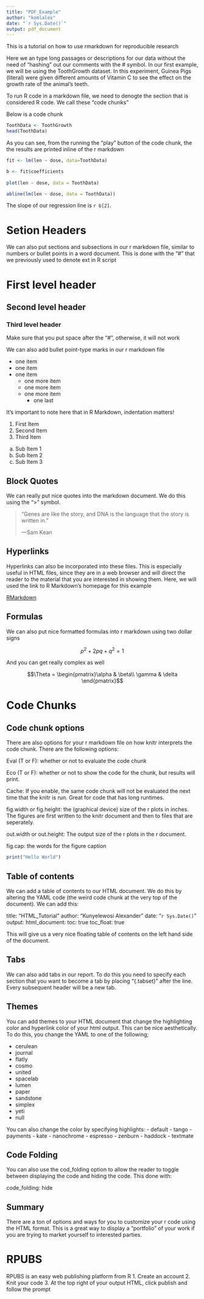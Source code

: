---
title: "PDF_Example"
author: "komlalex"
date: "`r Sys.Date()`"
output: pdf_document
---

This is a tutorial on how to use rmarkdown for reproducible research

Here we an type long passages or descriptions for our data without the need of "hashing" out our comments with the # symbol. In our first example, we will be using the ToothGrowth dataset. In this experiment, Guinea Pigs (literal) were given different amounts of Vitamin C to see the effect on the growth rate of the animal's teeth.

To run R code in a markdown file, we need to denogte the section that is considered R code. We call these "code chunks"

Below is a code chunk

```{r}
ToothData <- ToothGrowth
head(ToothData)
```

As you can see, from the running the "play" button of the code chunk, the the results are printed inline of the r markdown

```{r, fig.cap="Figure 1: The tooth growth of Guinea Pigs agaist vitamin dose"  }
fit <- lm(len ~ dose, data=ToothData)

b <- fit$coefficients
 
plot(len ~ dose, data = ToothData)

abline(lm(len ~ dose, data = ToothData))
```

The slope of our regression line is `r b[2]`.

# Setion Headers

We can also put sections and subsections in our r markdown file, similar to numbers or bullet points in a word document. This is done with the "#" that we previously used to denote ext in R script

# First level header
## Second level header
### Third level header

Make sure that you put space after the "#", otherwise, it will not work

We can also add bullet point-type marks in our r markdown file

- one item
- one item
- one item
  - one more item
  - one more item
  - one more item
    - one last

It's important to note here that in R Markdown, indentation matters!

1. First Item
2. Second Item
3. Third Item
  a. Sub Item 1
  b. Sub Item 2
  c. Sub Item 3

## Block Quotes

We can really put nice quotes into the markdown document. We do this using the ">" symbol.

> "Genes are like the story, and DNA is the language that the story is written in."
>
> ---Sam Kean
 
## Hyperlinks

Hyperlinks can also be incorporated into these files. This is especially useful in HTML files, since they are in a web browser and will direct the reader to the material that you are interested in showing them. Here, we will used the link to R Markdown's homepage for this example

[RMarkdown](http://rmarkdown.rstudio.com/)

## Formulas

We can also put nice formatted formulas into r markdown using two dollar signs

$$p^2 + 2pq + q^2 = 1$$

And you can get really complex as well

$$\Theta = \begin{pmatrix}\alpha & \beta\\
\gamma & \delta
\end{pmatrix}$$

# Code Chunks {.tabset}
## Code chunk options 
There are also options for your r markdown file on how knitr interprets the code chunk. There are the following options:

Eval (T or F): whether or not to evaluate the code chunk

Eco (T or F): whether or not to show the code for the chunk, but results will print.

Cache: If you enable, the same code chunk will not be evaluated the next time that the knitr is run. Great for code that has long runtimes.

fig.width or fig.height: the (graphical device) size of the r plots in inches. The figures are first written to the knitr document and then to files that are seperately. 

out.width or out.height: The output size of the r plots in the r document.

fig.cap: the words for the figure caption

```{r echo=F, eval=F }
print("Hello World")
```

## Table of contents

We can add a table of contents to our HTML document. We do this by altering the YAML code (the weird code chunk at the very top of the document). We can add this:

title: "HTML_Tutorial"
author: "Kunyelewosi Alexander"
date: "`r Sys.Date()`"
output:
  html_document:
    toc: true
    toc_float: true
  
This will give us a very nice floating table of contents on the left hand side of the document.

## Tabs

We can also add tabs in our report. To do this you need to specify each section that you want to become a tab by placing "{.tabset}" after the line. Every subsequent header will be a new tab.

## Themes

You can add themes to your HTML document that change the highlighting  color and hyperlink color of your html output. This can be nice aesthetically. To do this, you change the YAML to one of the following;

- cerulean
- journal 
- flatly
- cosmo
- united
- spacelab
- lumen
- paper
- sandstone
- simplex
- yeti
- null

You can also change the color by specifying highlights:
- default
- tango
- payments
- kate 
- nanochrome
- espresso
- zenburn
- haddock
- textmate

## Code Folding

You can also use the cod_folding option to allow  the reader to toggle between displaying the code and hiding the code. This done with:

code_folding: hide

## Summary

There are a ton of options and ways for you to customize your r code using the HTML format. This is a great way to display a "portfolio" of your work if you are trying to market yourself to interested parties.

# RPUBS

RPUBS is an easy web publishing platform from R
1. Create an account
2. Knit your code
3. At the top right of your output HTML, click publish and follow the prompt
